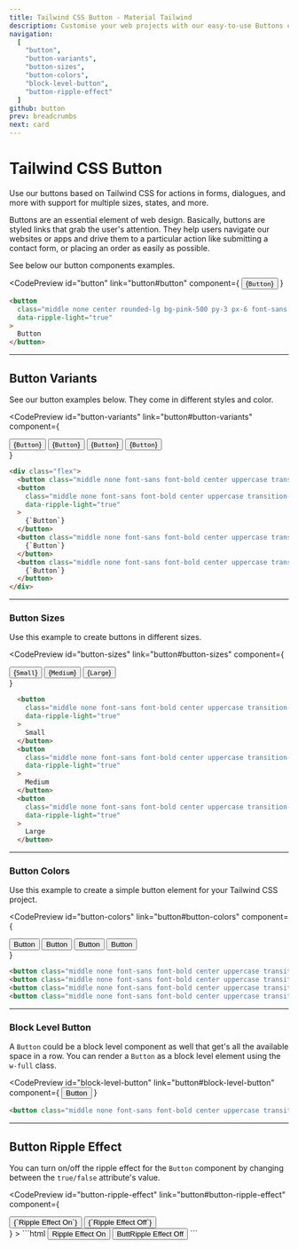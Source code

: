 ```yaml
---
title: Tailwind CSS Button - Material Tailwind
description: Customise your web projects with our easy-to-use Buttons component for Tailwind CSS using Material Design guidelines.
navigation:
  [
    "button",
    "button-variants",
    "button-sizes",
    "button-colors",
    "block-level-button",
    "button-ripple-effect"
  ]
github: button
prev: breadcrumbs
next: card
---
```


# Tailwind CSS Button

Use our buttons based on Tailwind CSS for actions in forms, dialogues, and more with support for multiple sizes, states, and more.

Buttons are an essential element of web design. Basically, buttons are styled links that grab the user's attention. They help users navigate our websites or apps and drive them to a particular action like submitting a contact form, or placing an order as easily as possible.

See below our button components examples.

<CodePreview
  id="button"
  link="button#button"
  component={
    <button
      className="middle none center rounded-lg bg-pink-500 py-3 px-6 font-sans text-xs font-bold uppercase text-white shadow-md shadow-pink-500/20 transition-all hover:shadow-lg hover:shadow-pink-500/40 focus:opacity-[0.85] focus:shadow-none active:opacity-[0.85] active:shadow-none disabled:pointer-events-none disabled:opacity-50 disabled:shadow-none"
      data-ripple-light="true"
    >
      {`Button`}
    </button>
  }
>
  ```html
  <button
    class="middle none center rounded-lg bg-pink-500 py-3 px-6 font-sans text-xs font-bold uppercase text-white shadow-md shadow-pink-500/20 transition-all hover:shadow-lg hover:shadow-pink-500/40 focus:opacity-[0.85] focus:shadow-none active:opacity-[0.85] active:shadow-none disabled:pointer-events-none disabled:opacity-50 disabled:shadow-none"
    data-ripple-light="true"
  >
    Button
  </button>
  ```
</CodePreview>

---

## Button Variants

See our button examples below. They come in different styles and color.

<CodePreview
  id="button-variants"
  link="button#button-variants"
  component={
    <div className="flex">
      <button className="middle none font-sans font-bold center uppercase transition-all disabled:opacity-50 disabled:shadow-none disabled:pointer-events-none text-xs py-3 px-6 rounded-lg bg-pink-500 text-white shadow-md shadow-pink-500/20 hover:shadow-lg hover:shadow-pink-500/40 focus:opacity-[0.85] focus:shadow-none active:opacity-[0.85] active:shadow-none mr-4" data-ripple-light="true">
        {`Button`}
      </button>
      <button
        className="middle none font-sans font-bold center uppercase transition-all disabled:opacity-50 disabled:shadow-none disabled:pointer-events-none text-xs py-3 px-6 rounded-lg bg-gradient-to-tr from-pink-600 to-pink-400 text-white shadow-md shadow-pink-500/20 hover:shadow-lg hover:shadow-pink-500/40 active:opacity-[0.85] mr-4"
        data-ripple-light="true"
      >
        {`Button`}
      </button>
      <button className="middle none font-sans font-bold center uppercase transition-all disabled:opacity-50 disabled:shadow-none disabled:pointer-events-none text-xs py-3 px-6 rounded-lg border border-pink-500 text-pink-500 hover:opacity-75 focus:ring focus:ring-pink-200 active:opacity-[0.85] mr-3" data-ripple-dark="true">
        {`Button`}
      </button>
      <button className="middle none font-sans font-bold center uppercase transition-all disabled:opacity-50 disabled:shadow-none disabled:pointer-events-none text-xs py-3 px-6 rounded-lg text-pink-500 hover:bg-pink-500/10 active:bg-pink-500/30" data-ripple-dark="true">
        {`Button`}
      </button>
    </div>
  }
>
  ```html
  <div class="flex">
    <button class="middle none font-sans font-bold center uppercase transition-all disabled:opacity-50 disabled:shadow-none disabled:pointer-events-none text-xs py-3 px-6 rounded-lg bg-pink-500 text-white shadow-md shadow-pink-500/20 hover:shadow-lg hover:shadow-pink-500/40 focus:opacity-[0.85] focus:shadow-none active:opacity-[0.85] active:shadow-none mr-3" data-ripple-light="true">Button</button>
    <button
      class="middle none font-sans font-bold center uppercase transition-all disabled:opacity-50 disabled:shadow-none disabled:pointer-events-none text-xs py-3 px-6 rounded-lg bg-gradient-to-tr from-pink-600 to-pink-400 text-white shadow-md shadow-pink-500/20 hover:shadow-lg hover:shadow-pink-500/40 active:opacity-[0.85] mr-3"
      data-ripple-light="true"
    >
      {`Button`}
    </button>
    <button class="middle none font-sans font-bold center uppercase transition-all disabled:opacity-50 disabled:shadow-none disabled:pointer-events-none text-xs py-3 px-6 rounded-lg border border-pink-500 text-pink-500 hover:opacity-75 focus:ring focus:ring-pink-200 active:opacity-[0.85] mr-3" data-ripple-dark="true">
      {`Button`}
    </button>
    <button class="middle none font-sans font-bold center uppercase transition-all disabled:opacity-50 disabled:shadow-none disabled:pointer-events-none text-xs py-3 px-6 rounded-lg text-pink-500 hover:bg-pink-500/10 active:bg-pink-500/30" data-ripple-dark="true">
      {`Button`}
    </button>
  </div>
  ```
</CodePreview>

---

### Button Sizes

Use this example to create buttons in different sizes.

<CodePreview
  id="button-sizes"
  link="button#button-sizes"
  component={
    <div className="flex items-end">
      <button
        className="middle none font-sans font-bold center uppercase transition-all disabled:opacity-50 disabled:shadow-none disabled:pointer-events-none text-xs py-2 px-4 rounded-lg bg-pink-500 text-white shadow-md shadow-pink-500/20 hover:shadow-lg hover:shadow-pink-500/40 focus:opacity-[0.85] focus:shadow-none active:opacity-[0.85] active:shadow-none mr-4"
        data-ripple-light="true"
      >
        {`Small`}
      </button>
      <button
        className="middle none font-sans font-bold center uppercase transition-all disabled:opacity-50 disabled:shadow-none disabled:pointer-events-none text-xs py-3 px-6 rounded-lg bg-pink-500 text-white shadow-md shadow-pink-500/20 hover:shadow-lg hover:shadow-pink-500/40 focus:opacity-[0.85] focus:shadow-none active:opacity-[0.85] active:shadow-none mr-4"
        data-ripple-light="true"
      >
        {`Medium`}
      </button>
      <button
        className="middle none font-sans font-bold center uppercase transition-all disabled:opacity-50 disabled:shadow-none disabled:pointer-events-none text-sm py-3.5 px-7 rounded-lg bg-pink-500 text-white shadow-md shadow-pink-500/20 hover:shadow-lg hover:shadow-pink-500/40 focus:opacity-[0.85] focus:shadow-none active:opacity-[0.85] active:shadow-none"
        data-ripple-light="true"
      >
        {`Large`}
      </button>
    </div>
  }
>
  ```html
    <button
      class="middle none font-sans font-bold center uppercase transition-all disabled:opacity-50 disabled:shadow-none disabled:pointer-events-none text-xs py-2 px-4 rounded-lg bg-pink-500 text-white shadow-md shadow-pink-500/20 hover:shadow-lg hover:shadow-pink-500/40 focus:opacity-[0.85] focus:shadow-none active:opacity-[0.85] active:shadow-none"
      data-ripple-light="true"
    >
      Small
    </button>
    <button
      class="middle none font-sans font-bold center uppercase transition-all disabled:opacity-50 disabled:shadow-none disabled:pointer-events-none text-xs py-3 px-6 rounded-lg bg-pink-500 text-white shadow-md shadow-pink-500/20 hover:shadow-lg hover:shadow-pink-500/40 focus:opacity-[0.85] focus:shadow-none active:opacity-[0.85] active:shadow-none"
      data-ripple-light="true"
    >
      Medium
    </button>
    <button
      class="middle none font-sans font-bold center uppercase transition-all disabled:opacity-50 disabled:shadow-none disabled:pointer-events-none text-sm py-3.5 px-7 rounded-lg bg-pink-500 text-white shadow-md shadow-pink-500/20 hover:shadow-lg hover:shadow-pink-500/40 focus:opacity-[0.85] focus:shadow-none active:opacity-[0.85] active:shadow-none"
      data-ripple-light="true"
    >
      Large
    </button>
  ```
</CodePreview>

---

### Button Colors

Use this example to create a simple button element for your Tailwind CSS project.

<CodePreview
  id="button-colors"
  link="button#button-colors"
  component={
    <div className="flex items-end">
      <button className="middle none font-sans font-bold center uppercase transition-all disabled:opacity-50 disabled:shadow-none disabled:pointer-events-none text-xs py-3 px-6 rounded-lg bg-blue-500 text-white shadow-md shadow-blue-500/20 hover:shadow-lg hover:shadow-blue-500/40 focus:opacity-[0.85] focus:shadow-none active:opacity-[0.85] active:shadow-none mr-4" data-ripple-light="true">Button</button>
      <button className="middle none font-sans font-bold center uppercase transition-all disabled:opacity-50 disabled:shadow-none disabled:pointer-events-none text-xs py-3 px-6 rounded-lg bg-red-500 text-white shadow-md shadow-red-500/20 hover:shadow-lg hover:shadow-red-500/40 focus:opacity-[0.85] focus:shadow-none active:opacity-[0.85] active:shadow-none mr-4" data-ripple-light="true">Button</button>
      <button className="middle none font-sans font-bold center uppercase transition-all disabled:opacity-50 disabled:shadow-none disabled:pointer-events-none text-xs py-3 px-6 rounded-lg bg-green-500 text-white shadow-md shadow-green-500/20 hover:shadow-lg hover:shadow-green-500/40 focus:opacity-[0.85] focus:shadow-none active:opacity-[0.85] active:shadow-none mr-4" data-ripple-light="true">Button</button>
      <button className="middle none font-sans font-bold center uppercase transition-all disabled:opacity-50 disabled:shadow-none disabled:pointer-events-none text-xs py-3 px-6 rounded-lg bg-orange-500 text-white shadow-md shadow-orange-500/20 hover:shadow-lg hover:shadow-orange-500/40 focus:opacity-[0.85] focus:shadow-none active:opacity-[0.85] active:shadow-none" data-ripple-light="true">Button</button>
    </div>
  }
>
  ```html
  <button class="middle none font-sans font-bold center uppercase transition-all disabled:opacity-50 disabled:shadow-none disabled:pointer-events-none text-xs py-3 px-6 rounded-lg bg-blue-500 text-white shadow-md shadow-blue-500/20 hover:shadow-lg hover:shadow-blue-500/40 focus:opacity-[0.85] focus:shadow-none active:opacity-[0.85] active:shadow-none mr-4" data-ripple-light="true">Button</button>
  <button class="middle none font-sans font-bold center uppercase transition-all disabled:opacity-50 disabled:shadow-none disabled:pointer-events-none text-xs py-3 px-6 rounded-lg bg-red-500 text-white shadow-md shadow-red-500/20 hover:shadow-lg hover:shadow-red-500/40 focus:opacity-[0.85] focus:shadow-none active:opacity-[0.85] active:shadow-none mr-4" data-ripple-light="true">Button</button>
  <button class="middle none font-sans font-bold center uppercase transition-all disabled:opacity-50 disabled:shadow-none disabled:pointer-events-none text-xs py-3 px-6 rounded-lg bg-green-500 text-white shadow-md shadow-green-500/20 hover:shadow-lg hover:shadow-green-500/40 focus:opacity-[0.85] focus:shadow-none active:opacity-[0.85] active:shadow-none mr-4" data-ripple-light="true">Button</button>
  <button class="middle none font-sans font-bold center uppercase transition-all disabled:opacity-50 disabled:shadow-none disabled:pointer-events-none text-xs py-3 px-6 rounded-lg bg-orange-500 text-white shadow-md shadow-orange-500/20 hover:shadow-lg hover:shadow-orange-500/40 focus:opacity-[0.85] focus:shadow-none active:opacity-[0.85] active:shadow-none" data-ripple-light="true">Button</button>
  ```
</CodePreview>

---

### Block Level Button

A <Code>Button</Code> could be a block level component as well that get's all the available space in a row. You can render a <Code>Button</Code> as a block level element using the <Code>w-full</Code> class.

<CodePreview
  id="block-level-button"
  link="button#block-level-button"
  component={
    <button className="middle none font-sans font-bold center uppercase transition-all disabled:opacity-50 disabled:shadow-none disabled:pointer-events-none text-xs py-3 px-6 rounded-lg bg-pink-500 text-white shadow-md shadow-pink-500/20 hover:shadow-lg hover:shadow-pink-500/40 focus:opacity-[0.85] focus:shadow-none active:opacity-[0.85] active:shadow-none w-full" data-ripple-light="true">Button</button>
  }
>
  ```html
  <button class="middle none font-sans font-bold center uppercase transition-all disabled:opacity-50 disabled:shadow-none disabled:pointer-events-none text-xs py-3 px-6 rounded-lg bg-pink-500 text-white shadow-md shadow-pink-500/20 hover:shadow-lg hover:shadow-pink-500/40 focus:opacity-[0.85] focus:shadow-none active:opacity-[0.85] active:shadow-none w-full" data-ripple-light="true">Button</button>
  ```
</CodePreview>

---

## Button Ripple Effect

You can turn on/off the ripple effect for the <Code>Button</Code> component by changing between the <Code>true/false</Code> attribute's value.

<CodePreview
  id="button-ripple-effect"
  link="button#button-ripple-effect"
  component={
  <div className="flex">
    <button className="middle none font-sans font-bold center uppercase transition-all disabled:opacity-50 disabled:shadow-none disabled:pointer-events-none text-xs py-3 px-6 rounded-lg bg-pink-500 text-white shadow-md shadow-pink-500/20 hover:shadow-lg hover:shadow-pink-500/40 focus:opacity-[0.85] focus:shadow-none active:opacity-[0.85] active:shadow-none mr-3" data-ripple-light="true">
      {`Ripple Effect On`}
    </button>
    <button className="middle none font-sans font-bold center uppercase transition-all disabled:opacity-50 disabled:shadow-none disabled:pointer-events-none text-xs py-3 px-6 rounded-lg bg-pink-500 text-white shadow-md shadow-pink-500/20 hover:shadow-lg hover:shadow-pink-500/40 focus:opacity-[0.85] focus:shadow-none active:opacity-[0.85] active:shadow-none" data-ripple-light="false">
      {`Ripple Effect Off`}
    </button>
  </div> 
  }
>
  ```html
  <button class="middle none font-sans font-bold center uppercase transition-all disabled:opacity-50 disabled:shadow-none disabled:pointer-events-none text-xs py-3 px-6 rounded-lg bg-pink-500 text-white shadow-md shadow-pink-500/20 hover:shadow-lg hover:shadow-pink-500/40 focus:opacity-[0.85] focus:shadow-none active:opacity-[0.85] active:shadow-none" data-ripple-light="true">Ripple Effect On</button>
  <button class="middle none font-sans font-bold center uppercase transition-all disabled:opacity-50 disabled:shadow-none disabled:pointer-events-none text-xs py-3 px-6 rounded-lg bg-pink-500 text-white shadow-md shadow-pink-500/20 hover:shadow-lg hover:shadow-pink-500/40 focus:opacity-[0.85] focus:shadow-none active:opacity-[0.85] active:shadow-none" data-ripple-light="false">ButtRipple Effect Off</button>
  ```
</CodePreview>